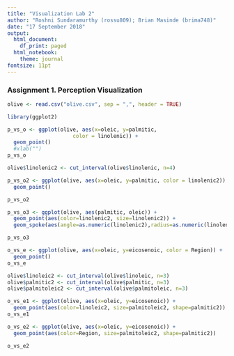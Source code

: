 ```yaml
---
title: "Visualization Lab 2"
author: "Roshni Sundaramurthy (rossu809); Brian Masinde (brima748)"
date: "17 September 2018"
output:
  html_document:
    df_print: paged
  html_notebook:
    theme: journal
fontsize: 11pt
---
```


### Assignment 1. Perception Visualization

```r
olive <- read.csv("olive.csv", sep = ",", header = TRUE)
```

```r
library(ggplot2)
```

```r
p_vs_o <- ggplot(olive, aes(x=oleic, y=palmitic,
                     color = linolenic)) +
  geom_point() 
  #xlab("")
p_vs_o
```

```r
olive$linolenic2 <- cut_interval(olive$linolenic, n=4)
```


```r
p_vs_o2 <- ggplot(olive, aes(x=oleic, y=palmitic, color = linolenic2)) + 
  geom_point()

p_vs_o2
```

```r
p_vs_o3 <- ggplot(olive, aes(palmitic, oleic)) +
  geom_point(aes(color=linolenic2, size=linolenic2)) +
  geom_spoke(aes(angle=as.numeric(linolenic2),radius=as.numeric(linolenic2)))

p_vs_o3
```

```r
o_vs_e <- ggplot(olive, aes(x=oleic, y=eicosenoic, color = Region)) + 
  geom_point()
o_vs_e
```


```r
olive$linoleic2 <- cut_interval(olive$linoleic, n=3)
olive$palmitic2 <- cut_interval(olive$palmitic, n=3)
olive$palmitoleic2 <- cut_interval(olive$palmitoleic, n=3)
```

```r
o_vs_e1 <- ggplot(olive, aes(x=oleic, y=eicosenoic)) + 
  geom_point(aes(color=linoleic2, size=palmitoleic2, shape=palmitic2))
o_vs_e1
```

```r
o_vs_e2 <- ggplot(olive, aes(x=oleic, y=eicosenoic)) + 
  geom_point(aes(color=Region, size=palmitoleic2, shape=palmitic2))

o_vs_e2
```

